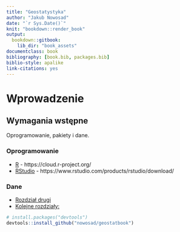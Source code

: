 ```yaml
--- 
title: "Geostatystyka"
author: "Jakub Nowosad"
date: "`r Sys.Date()`"
knit: "bookdown::render_book"
output:
  bookdown::gitbook:
    lib_dir: "book_assets"
documentclass: book
bibliography: [book.bib, packages.bib]
biblio-style: apalike
link-citations: yes
---
```


# Wprowadzenie

<!--Tutaj będzie wstęp mówiący o tym co znajduje się dalej-->

## Wymagania wstępne

Oprogramowanie, pakiety i dane.

### Oprogramowanie

- [R](www.r-project.org) - https://cloud.r-project.org/
- [RStudio](www.rstudio.com) - https://www.rstudio.com/products/rstudio/download/

### Dane

- [Rozdział drugi](https://gitlab.com/nowosad/geostat_book/blob/master/dane.zip)
- [Kolejne rozdziały:](https://github.com/Nowosad/geostatbook)

```r
# install.packages("devtools")
devtools::install_github("nowosad/geostatbook")
```

